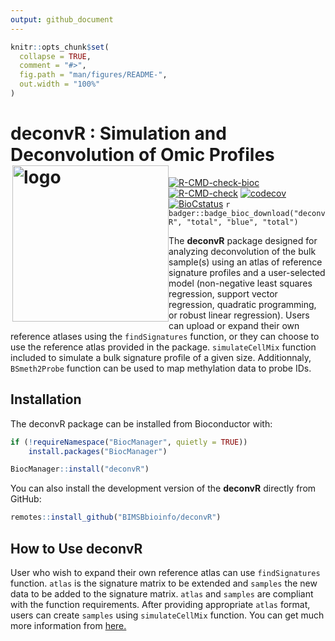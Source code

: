```yaml
---
output: github_document
---
```


<!-- README.md is generated from README.Rmd. Please edit that file -->

```r
knitr::opts_chunk$set(
  collapse = TRUE,
  comment = "#>",
  fig.path = "man/figures/README-",
  out.width = "100%"
)
```

# deconvR : Simulation and Deconvolution of Omic Profiles <img src="deconvR_logo.png" align="right"  alt="logo" width="250" style = "border: none; float: left ;">

[![R-CMD-check-bioc](https://github.com/BIMSBbioinfo/deconvR/actions/workflows/check-bioc.yml/badge.svg)](https://github.com/BIMSBbioinfo/deconvR/actions/workflows/check-bioc.yml)
[![R-CMD-check](https://github.com/BIMSBbioinfo/deconvR/actions/workflows/R-CMD-check.yaml/badge.svg)](https://github.com/BIMSBbioinfo/deconvR/actions/workflows/R-CMD-check.yaml)
[![codecov](https://codecov.io/gh/BIMSBbioinfo/deconvR/branch/master/graph/badge.svg?token=F86XU6BI9S)](https://codecov.io/gh/BIMSBbioinfo/deconvR)
[![BioCstatus](http://www.bioconductor.org/shields/build/release/bioc/deconvR.svg)](https://bioconductor.org/checkResults/release/bioc-LATEST/deconvR)
`r badger::badge_bioc_download("deconvR", "total", "blue", "total")`

<!-- badges: start -->
<!-- badges: end -->

The **deconvR** package designed for analyzing deconvolution of the bulk
sample(s) using an atlas of reference signature profiles and a user-selected
model (non-negative least squares regression, support vector regression,
quadratic programming, or robust linear regression). Users can upload or expand
their own reference atlases using the `findSignatures` function, or they can
choose to use the reference atlas provided in the package. `simulateCellMix`
function included to simulate a bulk signature profile of a given size.
Additionnaly, `BSmeth2Probe` function can be used to map methylation data to
probe IDs.

## Installation

The deconvR package can be installed from Bioconductor with:

``` r
if (!requireNamespace("BiocManager", quietly = TRUE))
    install.packages("BiocManager")

BiocManager::install("deconvR")
```

You can also install the development version of the **deconvR**  directly from
GitHub:

``` r
remotes::install_github("BIMSBbioinfo/deconvR")
```

## How to Use deconvR
User who wish to expand their own reference atlas can use `findSignatures`
function. `atlas` is the signature matrix to be extended and `samples` the new
data to be added to the signature matrix. `atlas` and `samples` are compliant
with the function requirements. After providing appropriate `atlas` format,
users can create `samples` using `simulateCellMix` function. You can get much more
information from [here.](http://bioinformatics.mdc-berlin.de/deconvR/) 
